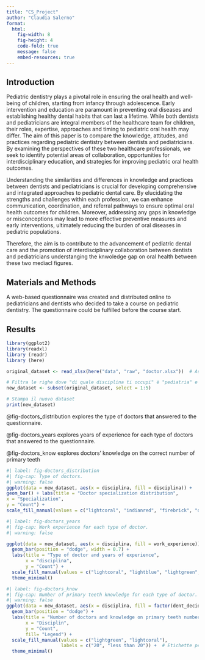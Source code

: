 ```yaml
---
title: "CS_Project"
author: "Claudia Salerno"
format: 
  html:
    fig-width: 8
    fig-height: 4
    code-fold: true
    message: false
    embed-resources: true
---
```


## Introduction

Pediatric dentistry plays a pivotal role in ensuring the oral health and well-being of children, starting from infancy through adolescence. Early intervention and education are paramount in preventing oral diseases and establishing healthy dental habits that can last a lifetime. While both dentists and pediatricians are integral members of the healthcare team for children, their roles, expertise, approaches and timing to pediatric oral health may differ. The aim of this paper is to compare the knowledge, attitudes, and practices regarding pediatric dentistry between dentists and pediatricians. By examining the perspectives of these two healthcare professionals, we seek to identify potential areas of collaboration, opportunities for interdisciplinary education, and strategies for improving pediatric oral health outcomes.

Understanding the similarities and differences in knowledge and practices between dentists and pediatricians is crucial for developing comprehensive and integrated approaches to pediatric dental care. By elucidating the strengths and challenges within each profession, we can enhance communication, coordination, and referral pathways to ensure optimal oral health outcomes for children. Moreover, addressing any gaps in knowledge or misconceptions may lead to more effective preventive measures and early interventions, ultimately reducing the burden of oral diseases in pediatric populations.

Therefore, the aim is to contribute to the advancement of pediatric dental care and the promotion of interdisciplinary collaboration between dentists and pediatricians understanging the knwoledge gap on oral health between these two mediacl figures.

## Materials and Methods

A web-based questionnaire was created and distributed online to pediatricians and dentists who decided to take a course on pediatric dentistry. The questionnaire could be fulfilled before the course start.

## Results

```r
library(ggplot2)
library(readxl)
library (readr)
library (here)

original_dataset <- read_xlsx(here("data", "raw", "doctor.xlsx"))  # Assicurati di sostituire "nome_del_tuo_file.csv" con il percorso corretto del tuo file

# Filtra le righe dove "di quale disciplina ti occupi" è "pediatria" e seleziona solo le prime 18 colonne
new_dataset <- subset(original_dataset, select = 1:5)

# Stampa il nuovo dataset
print(new_dataset)
```

@fig-doctors_distribution explores the type of doctors that answered to the questionnaire.

@fig-doctors_years explores years of experience for each type of doctors that answered to the questionnaire.

@fig-doctors_know explores doctors' knowledge on the correct number of primary teeth

```r
#| label: fig-doctors_distribution
#| fig-cap: Type of doctors.
#| warning: false
ggplot(data = new_dataset, aes(x = disciplina, fill = disciplina)) + 
geom_bar() + labs(title = "Doctor specialization distribution", 
x = "Specialization", 
y = "Count") + 
scale_fill_manual(values = c("lightcoral", "indianred", "firebrick", "darkred")) + theme_minimal()
```

```r
#| label: fig-doctors_years
#| fig-cap: Work experience for each type of doctor.
#| warning: false

ggplot(data = new_dataset, aes(x = disciplina, fill = work_experience)) +
  geom_bar(position = "dodge", width = 0.7) +
  labs(title = "Type of doctor and years of experience",
       x = "disciplina",
       y = "Count") +
  scale_fill_manual(values = c("lightcoral", "lightblue", "lightgreen", "lightyellow", "darkorange")) +  # Specifica i colori per le risposte alla variabile 2
  theme_minimal()
```

```r
#| label: fig-doctors_know
#| fig-cap: Number of primary teeth knowledge for each type of doctor.
#| warning: false
ggplot(data = new_dataset, aes(x = disciplina, fill = factor(dent_decidui_numb <= 20))) +
  geom_bar(position = "dodge") +
  labs(title = "Number of doctors and knowledge on primary teeth number",
       x = "Disciplin",
       y = "Count",
       fill= "Legend") +
  scale_fill_manual(values = c("lightgreen", "lightcoral"),
                    labels = c("20", "less than 20")) +  # Etichette per i colori
  theme_minimal()
```